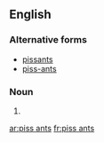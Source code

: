 ==English==

===Alternative forms===
* [[pissants]]
* [[piss-ants]]

===Noun===
{{head|en|plural}}

# {{plural of|piss ant|lang=en|nocat=1}}

[[ar:piss ants]]
[[fr:piss ants]]
